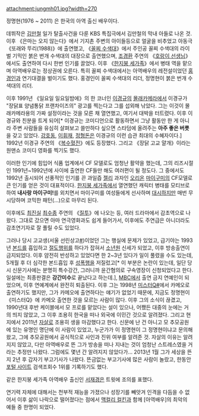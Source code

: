 attachment:jungmh01.jpg?width=270

정명현(1976 ~ 2011) 은 한국의 아역 출신 배우이다. 

데뷔작은 [[김만철]] 일가 탈출사건을 다룬 KBS 특집극에서 김만철의 막내 아들로 나온 것. 이후 《은마는 오지 않는다》에서 기지촌 주변의 아이들등으로 얼굴을 비추었고  아동극 《또래와 뚜리(1988)》에 출연했고, 《[[꼴찌 수색대]]》에서 주인공 꼴찌 수색대의 라이벌 기믹인 붉은 번개 수색대의 대장으로 출연했으며, [[조경환]] 주연의 《[[호랑이 선생님]]》에서도 출연하여 다시 한번 인기를 끌었다.  이후 《[[한지붕 세가족]]》에서 병태 역을 맡으며 아역배우로는 정상권에 오른다. 특히 꼴찌 수색대에서는 아역배우의 레전설이었던 [[홍경인]]과 연기대결을 벌이기도 했다. 홍경인이 꼴찌 수색대의 리더, 정명현이 붉은 번개 수색대의 리더.

{{{#!html
<iframe width="420" height="315" src="https://www.youtube.com/embed/jw7kANfU8T0" frameborder="0" allowfullscreen></iframe>
}}}

이후 1991년 《일요일 일요일밤에》의 한 코너인 [[이경규]]의 [[몰래카메라]]에서 이경규가 "장닭표 양념통닭 프랜차이즈의" 광고를 찍는다고 그를 섭외해 낚았다. 그는 이것이 몰래카메라용의 가짜 설정이라는 것을 모른 채 열연했고, 여기서 대박을 터트렸다. 이후 이경규와 친분을 트게 되어[* 이경규는 코미디언으로 활동하면서 그냥 활동만 한 게 아니라 주변 사람들을 유심히 살펴보고 쓸만하다 싶으면 스타덤에 올려주는 '''아주 좋은 버릇'''을 갖고 있었다. [[강호동]], [[이휘재]], [[정형돈]]은 이경규의 이런 습관 최대의 수혜자이다.] 1992년 이경규 주연의 《[[복수혈전]]》에도 등장했다. 그리고 《장닭 고교 얄개》이라는 원맨쇼 코미디 영화를 찍기도 했다. 

{{{#!html
<iframe width="420" height="315" src="https://www.youtube.com/embed/XXNOQ-IIKhE" frameborder="0" allowfullscreen></iframe>
}}}

이러한 인기에 힘입어 식품 업계에서 CF 모델로도 엄청난 활약을 했는데, 그의 리즈시절인 1991년~1992년에 사이에 출연한 CF들만 해도 여러편이 될 정도다. 그 중에서도 1992년 출시되어 선풍적인 인기를 끈 과일즙 [[젤리]] 과자인 [[오리온]] [[마이구미]]의 CF모델로 큰 인기를 얻은 것이 대표적이다. [[한지붕 세가족]]에서 열연했던 캐릭터 병태를 모티브로 하여 '''내사랑 마이구미!'''를 외치면서 마이구미를 여성들에게 선사하며 [[대시]]하지만 매번 무시당하며 코믹한 패턴(...)으로 마무리 된다.

이후에도 [[최진실]] [[최수종]] 주연의 《[[질투]]》에 나오는 등, 여러 드라마에서 감초역으로 나왔다. 그대로 갔으면 아마 연극영화과도 쉽게 들어가서, 이후에도 주연급은 아니더라도 감초연기자로 잘 풀릴 수도 있었다.

그러나 당시 고교생(서울 선린상고[http://newslibrary.naver.com/viewer/index.nhn?articleId=1992032900329112017&edtNo=15&printCount=1&publishDate=1992-03-29&officeId=00032&pageNo=12&printNo=14360&publishType=00010 #])이었던 그는 행실에 문제가 있었고, 급기야는 1993년 [[본드]]를 흡입하고 [[절도]]행위를 하다가 잡혀서 [[소년원]] 신세가 되었고, 이후 방송출연이 금지되었다. 이후 얌전히 반성하고 있었다면 한 2~3년 있다가 일이 풀렸을 수도 있는데, 5개월 후  더 심각한 본드흡입 후 [[성폭행]]을 저질렀고[* 이 부분은 논란이 있는데, 일단 당시 신문기사에는 분명히 특수강간, 그러니까 윤간혐의로 구속영장이 신청되었다고 한다. 일설에는 최종판결은 '''강간미수'''로 끝났다고 하는데.], [[MBC]]에서 출연 금지 연예인이 되었으며, 이후 연예계에서 완전히 퇴출된다. 이후 그는 1998년 [[미스터Q]][http://www.youtube.com/watch?v=4r5VGjAfdQA #]에서 카메오로 출연하기도 했지만, 그가 카메오에 출연하다는 얘기가 없었기 때문에, 지금도 정명현이 《미스터Q》에 카메오 출연한 것을 모르는 사람이 많다. 이후 그의 소식이 끊겼고, 1990년대 후반 케이블에서 모 프로를 맡았다는 설이 있으나, 어쨌든 대중의 눈에는 거의 띄지 않았고, 그 이후 조용히 한국을 떠나 외국에 이민간 것으로 알려졌다. 그리고 현지에서 2011년 [[자살]]로 조용히 생을 마감했다고 한다. 신문에 난 건 아니고 모 추모공원에 있는 유명인 명단에 이 사람이 있었고, 누군가가 이 정명현이 그 정명현이냐고 문의해왔고, 그에 추모공원에서 공식적으로 사인과 진위 여부를 알려준 것. 자살의 이유는 알려지지 않았고, 다만 아역배우로 뜬 그가 방송을 떠나 지내는 것이 엄청난 스트레스였을 거라는 추정만 나왔다. 그럼에도 몇년 간 알려지지 않았다가... 2013년 1월 그가 세상을 뜬 지 2년 후 갑자기 부고기사가 나왔다. 뜬금없는 부고기사에 많은 사람이 놀랐고, 한동안 [[포털 사이트]] 검색조회수 1위를 기록하기도 했다.

같은 한지붕 세가족 아역배우 출신인 [[서재경]]은 트윗에 조의를 표했다.

연기력 자체에 대해서는 천부적 재능을 가졌으나 성장기를 빼앗겨 인격을 다듬을 수 없어서 이후 삶이 나락으로 떨어졌다는 점에서 [[맥컬리 컬킨]]과 함께 [아역배우]의  최악의 예들 중 한명이 되었다.
